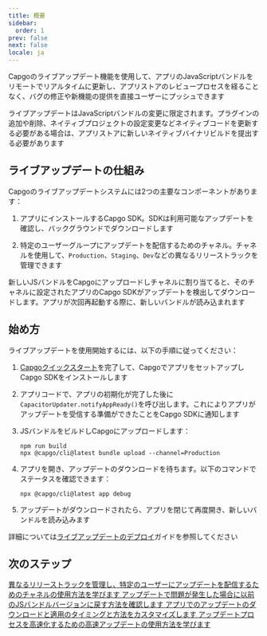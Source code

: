 ```yaml
---
title: 概要
sidebar:
  order: 1
prev: false
next: false
locale: ja
---
```



Capgoのライブアップデート機能を使用して、アプリのJavaScriptバンドルをリモートでリアルタイムに更新し、アプリストアのレビュープロセスを経ることなく、バグの修正や新機能の提供を直接ユーザーにプッシュできます

<Aside>

ライブアップデートはJavaScriptバンドルの変更に限定されます。プラグインの追加や削除、ネイティブプロジェクトの設定変更などネイティブコードを更新する必要がある場合は、アプリストアに新しいネイティブバイナリビルドを提出する必要があります

</Aside>

## ライブアップデートの仕組み

Capgoのライブアップデートシステムには2つの主要なコンポーネントがあります：

1. アプリにインストールするCapgo SDK。SDKは利用可能なアップデートを確認し、バックグラウンドでダウンロードします

2. 特定のユーザーグループにアップデートを配信するためのチャネル。チャネルを使用して、`Production`、`Staging`、`Dev`などの異なるリリーストラックを管理できます

新しいJSバンドルをCapgoにアップロードしチャネルに割り当てると、そのチャネルに設定されたアプリのCapgo SDKがアップデートを検出してダウンロードします。アプリが次回再起動する際に、新しいバンドルが読み込まれます

## 始め方

ライブアップデートを使用開始するには、以下の手順に従ってください：

<Steps>

1. [Capgoクイックスタート](/docs/getting-started/quickstart)を完了して、CapgoでアプリをセットアップしCapgo SDKをインストールします

2. アプリコードで、アプリの初期化が完了した後に`CapacitorUpdater.notifyAppReady()`を呼び出します。これによりアプリがアップデートを受信する準備ができたことをCapgo SDKに通知します

3. JSバンドルをビルドしCapgoにアップロードします：
   ```shell
   npm run build
   npx @capgo/cli@latest bundle upload --channel=Production 
   ```

4. アプリを開き、アップデートのダウンロードを待ちます。以下のコマンドでステータスを確認できます：
   ```shell
   npx @capgo/cli@latest app debug
   ```

5. アップデートがダウンロードされたら、アプリを閉じて再度開き、新しいバンドルを読み込みます

</Steps>

詳細については[ライブアップデートのデプロイ](/docs/getting-started/deploy)ガイドを参照してください

## 次のステップ

<CardGrid stagger>
  <a href="/docs/live-updates/channels/">
    <Card title="チャネル" icon="bars">
      異なるリリーストラックを管理し、特定のユーザーにアップデートを配信するためのチャネルの使用方法を学びます
    </Card>
  </a>

  <a href="/docs/live-updates/rollbacks/">
    <Card title="ロールバック" icon="left-arrow">
      アップデートで問題が発生した場合に以前のJSバンドルバージョンに戻す方法を確認します
    </Card>
  </a>

  <a href="/docs/live-updates/update-behavior/">
    <Card title="アップデートの動作" icon="setting">
      アプリでのアップデートのダウンロードと適用のタイミングと方法をカスタマイズします
    </Card>
  </a>
  <a href="/docs/live-updates/fast-updates/">
    <Card title="高速アップデート" icon="starlight">
      アップデートプロセスを高速化するための高速アップデートの使用方法を学びます
    </Card>
  </a>
</CardGrid>
